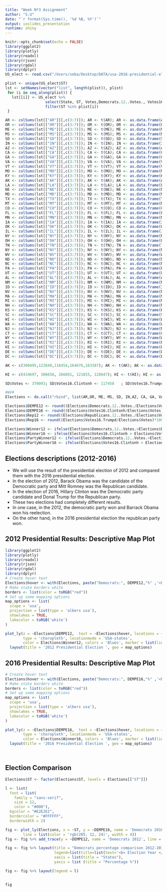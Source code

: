 ```yaml
---
title: "Week Nº3 Assignment"
author: "S.U"
date: "`r format(Sys.time(), '%d %B, %Y')`"
output: ioslides_presentation
runtime: shiny
---
```


```r
knitr::opts_chunk$set(echo = FALSE)
library(ggplot2)
library(plotly)
library(readxl)
library(rjson)
library(rgdal)
library(dplyr)
US_elect <- read.csv("/Users/seba/Desktop/DATA/usa-2016-presidential-election-by-county.csv", sep = ";")

plist <- unique(US_elect$ST) 
lst <- setNames(vector("list", length(plist)), plist)
 for (i in seq_along(plist)) {
   lst[[i]] <- US_elect %>%
                  select(State, ST, Votes,Democrats.12..Votes., Votes16.Clintonh, Republicans.12..Votes.,  Votes16.Trumpd) %>% 
                  filter(ST %in% plist[i])
 }

AR <- colSums(lst[["AR"]][,c(3:7)]); AR <- t(AR); AR <- as.data.frame(AR); AR$ST <- "AR"
OR <- colSums(lst[["OR"]][,c(3:7)]); OR <- t(OR); OR <- as.data.frame(OR); OR$ST <- "OR"
ME <- colSums(lst[["ME"]][,c(3:7)]); ME <- t(ME); ME <- as.data.frame(ME); ME$ST <- "ME"
MS <- colSums(lst[["MS"]][,c(3:7)]); MS <- t(MS); MS <- as.data.frame(MS); MS$ST <- "MS"
SD <- colSums(lst[["SD"]][,c(3:7)]); SD <- t(SD); SD <- as.data.frame(SD); SD$ST <- "SD"
IN <- colSums(lst[["IN"]][,c(3:7)]); IN <- t(IN); IN <- as.data.frame(IN); IN$ST <- "IN"
AZ <- colSums(lst[["AZ"]][,c(3:7)]); AZ <- t(AZ); AZ <- as.data.frame(AZ); AZ$ST <- "AZ"
CA <- colSums(lst[["CA"]][,c(3:7)]); CA <- t(CA); CA <- as.data.frame(CA); CA$ST <- "CA"
GA <- colSums(lst[["GA"]][,c(3:7)]); GA <- t(GA); GA <- as.data.frame(GA); GA$ST <- "GA"
VA <- colSums(lst[["VA"]][,c(3:7)]); VA <- t(VA); VA <- as.data.frame(VA); VA$ST <- "VA"
VT <- colSums(lst[["VT"]][,c(3:7)]); VT <- t(VT); VT <- as.data.frame(VT); VT$ST <- "VT"
MO <- colSums(lst[["MO"]][,c(3:7)]); MO <- t(MO); MO <- as.data.frame(MO); MO$ST <- "MO"
KY <- colSums(lst[["KY"]][,c(3:7)]); KY <- t(KY); KY <- as.data.frame(KY); KY$ST <- "KY"
AK <- colSums(lst[["AK"]][,c(3:7)]); AK <- t(AK); AK <- as.data.frame(AK); AK$ST <- "AK"
LA <- colSums(lst[["LA"]][,c(3:7)]); LA <- t(LA); LA <- as.data.frame(LA); LA$ST <- "LA"
NE <- colSums(lst[["NE"]][,c(3:7)]); NE <- t(NE); NE <- as.data.frame(NE); NE$ST <- "NE"
MD <- colSums(lst[["MD"]][,c(3:7)]); MD <- t(MD); MD <- as.data.frame(MD); MD$ST <- "MD"
TX <- colSums(lst[["TX"]][,c(3:7)]); TX <- t(TX); TX <- as.data.frame(TX); TX$ST <- "TX"
MT <- colSums(lst[["MT"]][,c(3:7)]); MT <- t(MT); MT <- as.data.frame(MT); MT$ST <- "MT"
CO <- colSums(lst[["CO"]][,c(3:7)]); CO <- t(CO); CO <- as.data.frame(CO); CO$ST <- "CO"
FL <- colSums(lst[["FL"]][,c(3:7)]); FL <- t(FL); FL <- as.data.frame(FL); FL$ST <- "FL"
MN <- colSums(lst[["MN"]][,c(3:7)]); MN <- t(MN); MN <- as.data.frame(MN); MN$ST <- "MN"
IA <- colSums(lst[["IA"]][,c(3:7)]); IA <- t(IA); IA <- as.data.frame(IA); IA$ST <- "IA"
OK <- colSums(lst[["OK"]][,c(3:7)]); OK <- t(OK); OK <- as.data.frame(OK); OK$ST <- "OK"
IL <- colSums(lst[["IL"]][,c(3:7)]); IL <- t(IL); IL <- as.data.frame(IL); IL$ST <- "IL"
NY <- colSums(lst[["NY"]][,c(3:7)]); NY <- t(NY); NY <- as.data.frame(NY); NY$ST <- "NY"
OH <- colSums(lst[["OH"]][,c(3:7)]); OH <- t(OH); OH <- as.data.frame(OH); OH$ST <- "OH"
TN <- colSums(lst[["TN"]][,c(3:7)]); TN <- t(TN); TN <- as.data.frame(TN); TN$ST <- "TN"
NY <- colSums(lst[["NY"]][,c(3:7)]); NY <- t(NY); NY <- as.data.frame(NY); NY$ST <- "NY"
WV <- colSums(lst[["WV"]][,c(3:7)]); WV <- t(WV); WV <- as.data.frame(WV); WV$ST <- "WV"
ND <- colSums(lst[["ND"]][,c(3:7)]); ND <- t(ND); ND <- as.data.frame(ND); ND$ST <- "ND"
NC <- colSums(lst[["NC"]][,c(3:7)]); NC <- t(NC); NC <- as.data.frame(NC); NC$ST <- "NC"
PA <- colSums(lst[["PA"]][,c(3:7)]); PA <- t(PA); PA <- as.data.frame(PA); PA$ST <- "PA"
UT <- colSums(lst[["UT"]][,c(3:7)]); UT <- t(UT); UT <- as.data.frame(UT); UT$ST <- "UT"
AL <- colSums(lst[["AL"]][,c(3:7)]); AL <- t(AL); AL <- as.data.frame(AL); AL$ST <- "AL"
NM <- colSums(lst[["NM"]][,c(3:7)]); NM <- t(NM); NM <- as.data.frame(NM); NM$ST <- "NM"
ID <- colSums(lst[["ID"]][,c(3:7)]); ID <- t(ID); ID <- as.data.frame(ID); ID$ST <- "ID"
NV <- colSums(lst[["NV"]][,c(3:7)]); NV <- t(NV); NV <- as.data.frame(NV); NV$ST <- "NV"
MA <- colSums(lst[["MA"]][,c(3:7)]); MA <- t(MA); MA <- as.data.frame(MA); MA$ST <- "MA"
MI <- colSums(lst[["MI"]][,c(3:7)]); MI <- t(MI); MI <- as.data.frame(MI); MI$ST <- "MI"
NH <- colSums(lst[["NH"]][,c(3:7)]); NH <- t(NH); NH <- as.data.frame(NH); NH$ST <- "NH"
KS <- colSums(lst[["KS"]][,c(3:7)]); KS <- t(KS); KS <- as.data.frame(KS); KS$ST <- "KS"
SC <- colSums(lst[["SC"]][,c(3:7)]); SC <- t(SC); SC <- as.data.frame(SC); SC$ST <- "SC"
WI <- colSums(lst[["WI"]][,c(3:7)]); WI <- t(WI); WI <- as.data.frame(WI); WI$ST <- "WI"
WA <- colSums(lst[["WA"]][,c(3:7)]); WA <- t(WA); WA <- as.data.frame(WA); WA$ST <- "WA"
NJ <- colSums(lst[["NJ"]][,c(3:7)]); NJ <- t(NJ); NJ <- as.data.frame(NJ); NJ$ST <- "NJ"
CT <- colSums(lst[["CT"]][,c(3:7)]); CT <- t(CT); CT <- as.data.frame(CT); CT$ST <- "CT"
WY <- colSums(lst[["WY"]][,c(3:7)]); WY <- t(WY); WY <- as.data.frame(WY); WY$ST <- "WY"
RI <- colSums(lst[["RI"]][,c(3:7)]); RI <- t(RI); RI <- as.data.frame(RI); RI$ST <- "RI"
HI <- colSums(lst[["HI"]][,c(3:7)]); HI <- t(HI); HI <- as.data.frame(HI); HI$ST <- "HI"
DE <- colSums(lst[["DE"]][,c(3:7)]); DE <- t(DE); DE <- as.data.frame(DE); DE$ST <- "DE"
DC <- colSums(lst[["DC"]][,c(3:7)]); DC <- t(DC); DC <- as.data.frame(DC); DC$ST <- "DC"

AK <- c(300495,122640,116454,164676,163387); AK <- t(AK); AK <- as.data.frame(AK); AK$ST <- "AK"; names(AK)[names(AK) == "V1"] <- "Votes" ;names(AK)[names(AK) == "V2"] <- "Democrats.12..Votes."; names(AK)[names(AK) == "V3"] <- "Votes16.Clintonh"; names(AK)[names(AK) == "V4"] <- "Republicans.12..Votes."; names(AK)[names(AK) == "V5"] <- "Votes16.Trumpd"

HI <- c(434697, 306658, 266891, 121015, 128847); HI <- t(HI); HI <- as.data.frame(HI); HI$ST <- "HI"; names(HI)[names(HI) == "V1"] <- "Votes" ;names(HI)[names(HI) == "V2"] <- "Democrats.12..Votes."; names(HI)[names(HI) == "V3"] <- "Votes16.Clintonh"; names(HI)[names(HI) == "V4"] <- "Republicans.12..Votes."; names(HI)[names(HI) == "V5"] <- "Votes16.Trumpd"

SD$Votes <- 370093; SD$Votes16.Clintonh <- 117458	; SD$Votes16.Trumpd <- 227721

#WV#
Elections <- do.call("rbind", list(AR,OR, ME, MS, SD, IN,AZ, CA, GA, VA, VT, MO, KY, AK, LA, NE, MD, TX, MT, CO,FL, MN, IA, OK, IL, NY, OH, TN, ND, NC, PA, UT, AL, NM, ID, NV, MA, MI, NH, KS, SC, WI, WA, NJ, CT, WY, RI, HI, DE, DC))

Elections$DEMPE12 <- round((Elections$Democrats.12..Votes./Elections$Votes)*100, 2)
Elections$DEMPE16 <- round((Elections$Votes16.Clintonh/Elections$Votes)*100, 2)
Elections$Rep12 <- round((Elections$Republicans.12..Votes./Elections$Votes)*100, 2)
Elections$Rep16 <- round((Elections$Votes16.Trumpd/Elections$Votes)*100, 2)

Elections$Winner12 <- ifelse(Elections$Democrats.12..Votes.>Elections$Republicans.12..Votes., Elections$DEMPE12, Elections$Rep12 ) 
Elections$Winner16 <- ifelse(Elections$Votes16.Clintonh > Elections$Votes16.Trumpd, Elections$DEMPE16, Elections$Rep16 ) 
Elections$PartyWinner12 <- ifelse(Elections$Democrats.12..Votes.>Elections$Republicans.12..Votes., "Democrats", "Republicans" ) 
Elections$PartyWinner16 <- ifelse(Elections$Votes16.Clintonh > Elections$Votes16.Trumpd, "Democrats", "Republicans") 

```

## Elections descriptions (2012-2016)
- We will use the result of the presidential election of 2012 and compared them with the 2016 presidential election.
- In the election of 2012, Barack Obama was the candidate of the Democratic party and Mitt Romney was the Republican candidate. 
- In the election of 2016, Hillary Clinton was the Democratic party candidate and Donal Trump for the Republican party. 
- These two elections had completely different results. 
- In one case, in the 2012, the democratic party won and Barrack Obama won his reelection. 
- On the other hand, in the 2016 presidential election the republican party won. 



## 2012 Presidential Results: Descriptive Map Plot 

```r
library(ggplot2)
library(plotly)
library(readxl)
library(rjson)
library(rgdal)
library(dplyr)
# Create hover text
Elections$hover <- with(Elections, paste("Democrats:", DEMPE12,"%" ,'<br>', ST, '<br>', "Winner:", PartyWinner12, '<br>', "Winner:", Winner12, "%"))
# Make state borders white
borders <- list(color = toRGB("red"))
# Set up some mapping options
map_options <- list(
  scope = 'usa',
  projection = list(type = 'albers usa'),
  showlakes = TRUE,
  lakecolor = toRGB('white')
)

plot_ly(z = ~Elections$DEMPE12,  text = ~Elections$hover, locations = ~Elections$ST, 
        type = 'choropleth', locationmode = 'USA-states', 
        color = Elections$Winner12, colors = 'Blues', marker = list(line = borders)) %>%
  layout(title = '2012 Presidential Election ', geo = map_options)


```

## 2016 Presidential Results: Descriptive Map Plot 
```r
# Create hover text
Elections$hover <- with(Elections, paste("Democrats:", DEMPE16,"%" ,'<br>', ST, '<br>', "Winner:", PartyWinner16, '<br>', "Winner:", Winner16, "%"))
# Make state borders white
borders <- list(color = toRGB("red"))
# Set up some mapping options
map_options <- list(
  scope = 'usa',
  projection = list(type = 'albers usa'),
  showlakes = TRUE,
  lakecolor = toRGB('white')
)

plot_ly(z = ~Elections$DEMPE16,  text = ~Elections$hover, locations = ~Elections$ST, 
        type = 'choropleth', locationmode = 'USA-states', 
        color = Elections$Winner16, colors = 'Blues', marker = list(line = borders)) %>%
  layout(title = '2016 Presidential Election ', geo = map_options)




```

## Election Comparison 
```r
Elections$ST <- factor(Elections$ST, levels = Elections[["ST"]])

l <- list(
  font = list(
    family = "sans-serif",
    size = 12,
    color = "#000"),
  bgcolor = "#E2E2E2",
  bordercolor = "#FFFFFF",
  borderwidth = 2)

fig <- plot_ly(Elections, x = ~ST, y = ~DEMPE16, name = 'Democrats 2016', type = 'scatter', mode = 'lines',
        line = list(color = 'rgb(205, 12, 24)', width = 4)) 
fig <- fig %>% add_trace(y = ~DEMPE12, name = 'Democrats 2012', line = list(color = 'rgb(22, 96, 167)', width = 4)) 

fig <- fig %>% layout(title = "Democrats percentage comparison 2012-2016",
                      legend=list(title=list(text='<b> Election Year </b>')),
                      xaxis = list(title = "States"),
                      yaxis = list (title = "Percentage %"))

fig <- fig %>% layout(legend = l)
                    

fig

```


